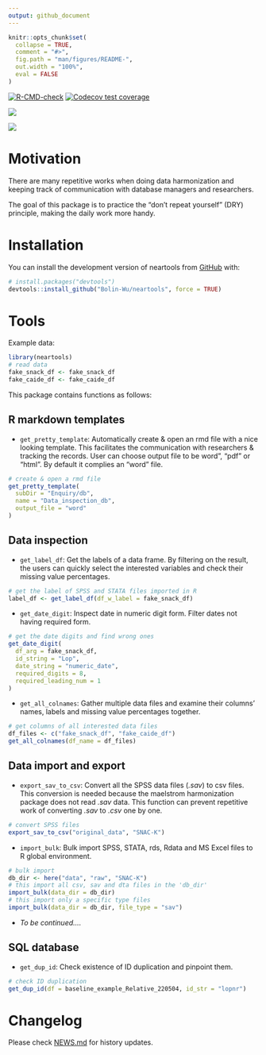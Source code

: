```yaml
---
output: github_document
---
```


<!-- README.md is generated from README.Rmd. Please edit that file -->

```r
knitr::opts_chunk$set(
  collapse = TRUE,
  comment = "#>",
  fig.path = "man/figures/README-",
  out.width = "100%",
  eval = FALSE
)
```

  <!-- badges: start -->
  [![R-CMD-check](https://github.com/Bolin-Wu/neartools/actions/workflows/R-CMD-check.yaml/badge.svg)](https://github.com/Bolin-Wu/neartools/actions/workflows/R-CMD-check.yaml)
  [![Codecov test coverage](https://codecov.io/gh/Bolin-Wu/neartools/branch/master/graph/badge.svg)](https://app.codecov.io/gh/Bolin-Wu/neartools?branch=master)
  <!-- badges: end -->


  
![](man/figures/country_map.jpeg)<!-- -->

![](man/figures/project_map_movie.gif)<!-- -->

# Motivation



There are many repetitive works when doing data harmonization and keeping track of communication with database managers and researchers.     

The goal of this package is to practice the "don't repeat yourself" (DRY) principle, making the daily work more handy.

# Installation

You can install the development version of neartools from [GitHub](https://github.com/) with:

``` r
# install.packages("devtools")
devtools::install_github("Bolin-Wu/neartools", force = TRUE)
```


# Tools


Example data:

```r
library(neartools)
# read data
fake_snack_df <- fake_snack_df
fake_caide_df <- fake_caide_df
```

This package contains functions as follows:


## R markdown templates

* `get_pretty_template`: Automatically create & open an rmd file with a nice looking template. This facilitates the communication with researchers & tracking the records. User can choose output file to be word", "pdf" or "html". By default it complies an "word" file. 

```r
# create & open a rmd file
get_pretty_template(
  subDir = "Enquiry/db",
  name = "Data_inspection_db",
  output_file = "word"
)
```


## Data inspection

* `get_label_df`: Get the labels of a data frame. By filtering on the result, the users can quickly select the interested variables and check their missing value percentages.

```r
# get the label of SPSS and STATA files imported in R
label_df <- get_label_df(df_w_label = fake_snack_df)
```

* `get_date_digit`: Inspect date in numeric digit form. Filter dates not having required form.

```r
# get the date digits and find wrong ones
get_date_digit(
  df_arg = fake_snack_df,
  id_string = "Lop",
  date_string = "numeric_date",
  required_digits = 8,
  required_leading_num = 1
)
```

* `get_all_colnames`: Gather multiple data files and examine their columns' names, labels and missing value percentages together.

```r
# get columns of all interested data files
df_files <- c("fake_snack_df", "fake_caide_df")
get_all_colnames(df_name = df_files)
```



## Data import and export

* `export_sav_to_csv`: Convert all the SPSS data files (*.sav*) to csv files. This conversion is needed because the maelstrom harmonization package does not read *.sav* data. This function can prevent repetitive work of converting *.sav* to *.csv* one by one. 

```r
# convert SPSS files
export_sav_to_csv("original_data", "SNAC-K")
```


* `import_bulk`: Bulk import SPSS, STATA, rds, Rdata and MS Excel files to R global environment. 


```r
# bulk import
db_dir <- here("data", "raw", "SNAC-K")
# this import all csv, sav and dta files in the 'db_dir'
import_bulk(data_dir = db_dir)
# this import only a specific type files
import_bulk(data_dir = db_dir, file_type = "sav")
```

* *To be continued....*

## SQL database

* `get_dup_id`: Check existence of ID duplication and pinpoint them.

```r
# check ID duplication
get_dup_id(df = baseline_example_Relative_220504, id_str = "lopnr")
```

# Changelog 

Please check [NEWS.md](https://github.com/Bolin-Wu/neartools/blob/master/NEWS.md) for history updates.


